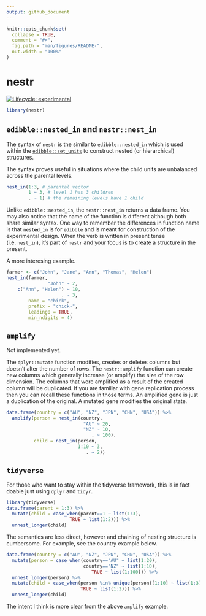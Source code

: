```yaml
---
output: github_document
---
```


<!-- README.md is generated from README.Rmd. Please edit that file -->

```r
knitr::opts_chunk$set(
  collapse = TRUE,
  comment = "#>",
  fig.path = "man/figures/README-",
  out.width = "100%"
)
```

# nestr

<!-- badges: start -->
[![Lifecycle: experimental](https://img.shields.io/badge/lifecycle-experimental-orange.svg)](https://www.tidyverse.org/lifecycle/#experimental)
<!-- badges: end -->


```r
library(nestr)
```

## `edibble::nested_in` and `nestr::nest_in`

The syntax of `nestr` is the similar to `edibble::nested_in` which is used within the [`edibble::set_units`](https://edibble.emitanaka.org/reference/set_units.html) to construct nested (or hierarchical) structures. 

The syntax proves useful in situations where the child units are unbalanced across the parental levels. 

```r
nest_in(1:3, # parental vector
        1 ~ 3, # level 1 has 3 children
        . ~ 1) # the remaining levels have 1 child 
```




Unlike `edibble::nested_in`, the `nestr::nest_in` returns a data frame. You may also notice that the name of the function is different although both share similar syntax. One way to remember the differences in function name is that `nest`**`ed`**`_in` is for `edibble` and is meant for construction of the experimental design. When the verb is written in present tense (i.e. `nest_in`), it's part of `nestr` and your focus is to create a structure in the present.



A more interesing example.

```r
farmer <- c("John", "Jane", "Ann", "Thomas", "Helen")
nest_in(farmer, 
               "John" ~ 2,
    c("Ann", "Helen") ~ 10,
                    . ~ 3,
        name = "chick",
        prefix = "chick-",
        leading0 = TRUE,
        min_ndigits = 4)
```


## `amplify`

Not implemented yet.

The `dplyr::mutate` function modifies, creates or deletes columns but doesn't alter the number of rows. The `nestr::amplify` function can create new columns which generally increase (or amplify) the size of the row dimension. The columns that were amplified as a result of the created column will be duplicated. If you are familiar with gene replication process then you can recall these functions in those terms. An amplified gene is just a duplication of the original. A mutated gene modifies the original state.

```r
data.frame(country = c("AU", "NZ", "JPN", "CHN", "USA")) %>% 
  amplify(person = nest_in(country, 
                            "AU" ~ 20,
                            "NZ" ~ 10,
                               . ~ 100),
          child = nest_in(person, 
                          1:10 ~ 3,
                             . ~ 2))
```


## `tidyverse`

For those who want to stay within the tidyverse framework, this is in fact doable just using `dplyr` and `tidyr`. 

```r
library(tidyverse)
data.frame(parent = 1:3) %>% 
  mutate(child = case_when(parent==1 ~ list(1:3),
                       TRUE ~ list(1:2))) %>% 
  unnest_longer(child)
```

The semantics are less direct, however and chaining of nesting structure is cumbersome. For example, see the country example below.


```r
data.frame(country = c("AU", "NZ", "JPN", "CHN", "USA")) %>% 
  mutate(person = case_when(country=="AU" ~ list(1:20),
                            country=="NZ" ~ list(1:10),
                               TRUE ~ list(1:100))) %>% 
  unnest_longer(person) %>% 
  mutate(child = case_when(person %in% unique(person)[1:10] ~ list(1:3),
                           TRUE ~ list(1:2))) %>% 
  unnest_longer(child)
```

The intent I think is more clear from the above `amplify` example.

